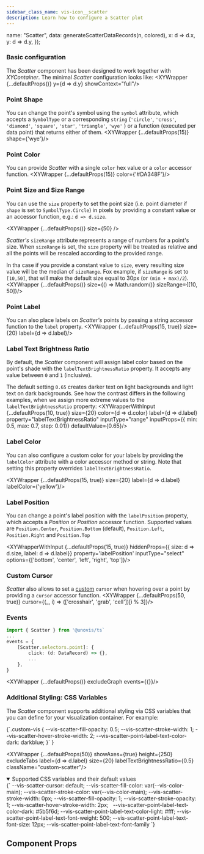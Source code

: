 ```yaml
---
sidebar_class_name: vis-icon__scatter
description: Learn how to configure a Scatter plot
---
```



  name: "Scatter",
  data: generateScatterDataRecords(n, colored),
  x: d => d.x,
  y: d => d.y,
});

### Basic configuration
The _Scatter_ component has been designed to work together with _XYContainer_. The minimal _Scatter_ configuration looks like:
<XYWrapper {...defaultProps()} y={d => d.y} showContext="full"/>

### Point Shape
You can change the point's symbol using the `symbol` attribute, which accepts a `SymbolType` or a corresponding `string`
(`'circle'`, `'cross'`, `'diamond'`, `'square'`, `'star'`, `'triangle'`, `'wye'` ) or a function (executed per data point) that returns either of them.
<XYWrapper {...defaultProps(15)} shape={'wye'}/>

### Point Color
You can provide _Scatter_ with a single `color` hex value or a `color` accessor function.
<XYWrapper {...defaultProps(15)} color={'#DA348F'}/>

### Point Size and Size Range
You can use the `size` property to set the point size (i.e. point diameter if `shape` is set to `SymbolType.Circle`) in pixels
by providing a constant value or an accessor function, e.g.: `d => d.size`.

<XYWrapper {...defaultProps()} size={50} />

_Scatter's_ `sizeRange` attribute represents a range of numbers for a point's size. When `sizeRange` is set, the `size`
property will be treated as relative and all the points will be rescaled according to the provided range.

In tha case if you provide a constant value to `size`, every resulting size value will be the median of `sizeRange`.
Fox example, if `sizeRange` is set to `[10,50]`, that will make the default size equal to 30px (or `(min + max)/2`).
<XYWrapper {...defaultProps()} size={() => Math.random()} sizeRange={[10, 50]}/>

### Point Label
You can also place labels on _Scatter's_ points by passing a string accessor function to the `label` property.
<XYWrapper {...defaultProps(15, true)} size={20} label={d => d.label}/>

### Label Text Brightness Ratio
By default, the _Scatter_ component will assign label color based on the point's shade with the `labelTextBrightnessRatio` property.
It accepts any value between `0` and `1` (inclusive).

The default setting `0.65` creates darker text on light backgrounds and light text on dark backgrounds.
See how the contrast differs in the following examples, when we assign more extreme values to the `labelTextBrightnessRatio` property:
<XYWrapperWithInput {...defaultProps(10, true)} size={20} color={d => d.color} label={d => d.label} property="labelTextBrightnessRatio" inputType="range" inputProps={{ min: 0.5, max: 0.7, step: 0.01}} defaultValue={0.65}/>

### Label Color
You can also configure a custom color for your labels by providing the `labelColor` attribute with a color accessor method or string.
Note that setting this property overrides `labelTextBrightnessRatio`.

<XYWrapper {...defaultProps(15, true)} size={20} label={d => d.label} labelColor={'yellow'}/>

### Label Position
You can change a point's label position with the `labelPosition` property, which accepts a  _Position_ or _Position_ accessor
function. Supported values are `Position.Center`, `Position.Bottom` (default), `Position.Left`, `Position.Right` and `Position.Top`

<XYWrapperWithInput {...defaultProps(15, true)} hiddenProps={{ size: d => d.size, label: d => d.label}} property='labelPosition' inputType="select" options={['bottom', 'center', 'left', 'right', 'top']}/>

### Custom Cursor
_Scatter_ also allows to set a [custom](https://developer.mozilla.org/en-US/docs/Web/CSS/cursor) `cursor` when hovering
over a point by providing a `cursor` accessor function.
<XYWrapper {...defaultProps(50, true)} cursor={(_, i) => (['crosshair', 'grab', 'cell'])[i % 3]}/>

### Events
```ts
import { Scatter } from '@unovis/ts`
...
events = {
    [Scatter.selectors.point]: {
        click: (d: DataRecord) => {},
        ...
    },
}
```
<XYWrapper {...defaultProps()} excludeGraph events={{}}/>


### Additional Styling: CSS Variables
The _Scatter_ component supports additional styling via CSS variables that you can define for your visualization container. For example:

<CodeBlock language="css" title="styles.css">
{`.custom-vis {
  --vis-scatter-fill-opacity: 0.5;
  --vis-scatter-stroke-width: 1;
  --vis-scatter-hover-stroke-width: 2;
  --vis-scatter-point-label-text-color-dark: darkblue;
}`
}
</CodeBlock>

<XYWrapper {...defaultProps(50)} showAxes={true} height={250} excludeTabs label={d => d.label} size={20} labelTextBrightnessRatio={0.5} className="custom-scatter"/>

<details open>
  <summary>Supported CSS variables and their default values</summary>
  <CodeBlock language="css">
  {`
--vis-scatter-cursor: default;
--vis-scatter-fill-color: var(--vis-color-main);
--vis-scatter-stroke-color: var(--vis-color-main);
--vis-scatter-stroke-width: 0px;
--vis-scatter-fill-opacity: 1;
--vis-scatter-stroke-opacity: 1;
--vis-scatter-hover-stroke-width: 2px;
 
--vis-scatter-point-label-text-color-dark: #5b5f6d;
--vis-scatter-point-label-text-color-light: #fff;
--vis-scatter-point-label-text-font-weight: 500;
--vis-scatter-point-label-text-font-size: 12px;
--vis-scatter-point-label-text-font-family
`}
  </CodeBlock>
</details>


## Component Props
<PropTable name="VisScatter"></PropTable>

